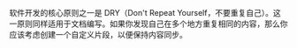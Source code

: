 软件开发的核心原则之一是 DRY（Don't Repeat Yourself，不要重复自己）。这一原则同样适用于文档编写。如果你发现自己在多个地方重复相同的内容，那么你应该考虑创建一个自定义片段，以便保持内容同步。